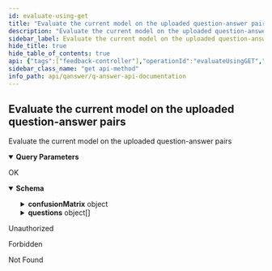 ```yaml
---
id: evaluate-using-get
title: "Evaluate the current model on the uploaded question-answer pairs"
description: "Evaluate the current model on the uploaded question-answer pairs"
sidebar_label: Evaluate the current model on the uploaded question-answer pairs
hide_title: true
hide_table_of_contents: true
api: {"tags":["feedback-controller"],"operationId":"evaluateUsingGET","parameters":[{"name":"kbs","in":"query","description":"kbs","required":false,"explode":true,"schema":{"type":"array","items":{"type":"string"}}}],"responses":{"200":{"description":"OK","content":{"application/json":{"schema":{"type":"object","properties":{"confusionMatrix":{"type":"object","properties":{"accuracy":{"type":"number","format":"double"},"ff":{"type":"number","format":"double"},"ft":{"type":"number","format":"double"},"precision":{"type":"number","format":"double"},"recall":{"type":"number","format":"double"},"tf":{"type":"number","format":"double"},"tt":{"type":"number","format":"double"}},"title":"ConfusionMatrix"},"numberQuestions":{"type":"integer","format":"int32"},"precisionAtOne":{"type":"number","format":"double"},"questions":{"type":"array","items":{"type":"object","properties":{"datasets":{"type":"array","items":{"type":"object","properties":{"name":{"type":"string"},"type":{"type":"string","enum":["GRAPH","TEXT"]},"user":{"type":"string"}},"title":"Dataset"}},"language":{"type":"string"},"question":{"type":"string"},"timeout":{"type":"integer","format":"int32"}},"title":"Question"}}},"title":"FeedbackEvaluation"}}}},"401":{"description":"Unauthorized"},"403":{"description":"Forbidden"},"404":{"description":"Not Found"}},"security":[{"JWT":[]}],"deprecated":false,"description":"Evaluate the current model on the uploaded question-answer pairs","method":"get","path":"/api/feedback/evaluate","servers":[{"url":"//qanswer-core1.univ-st-etienne.fr"}],"securitySchemes":{"JWT":{"type":"apiKey","name":"Authorization","in":"header"}},"info":{"description":"APIs provided by QAnswer","version":"1.0","title":"QAnswer: Api Documentation","contact":{"name":"QAnswer","url":"www.the-qa-company.com","email":"info@qanswer.eu"}},"postman":{"name":"Evaluate the current model on the uploaded question-answer pairs","description":{"type":"text/plain"},"url":{"path":["api","feedback","evaluate"],"host":["{{baseUrl}}"],"query":[{"disabled":false,"description":{"content":"kbs","type":"text/plain"},"key":"kbs","value":""}],"variable":[]},"header":[{"key":"Accept","value":"application/json"}],"method":"GET","auth":{"type":"apikey","apikey":[{"type":"any","value":"Authorization","key":"key"},{"type":"any","value":"<API Key>","key":"value"},{"type":"any","value":"header","key":"in"}]}}}
sidebar_class_name: "get api-method"
info_path: api/qanswer/q-answer-api-documentation
---
```



## Evaluate the current model on the uploaded question-answer pairs



Evaluate the current model on the uploaded question-answer pairs

<details style={{"marginBottom":"1rem"}} data-collapsed={false} open={true}><summary style={{}}><strong>Query Parameters</strong></summary><div><ul><ParamsItem className={"paramsItem"} param={{"name":"kbs","in":"query","description":"kbs","required":false,"explode":true,"schema":{"type":"array","items":{"type":"string"}}}}></ParamsItem></ul></div></details><div><ApiTabs><TabItem label={"200"} value={"200"}><div>

OK

</div><div><MimeTabs groupId={"mime-type"}><TabItem label={"application/json"} value={"application/json"}><SchemaTabs groupId={"schema-tabs"}><TabItem label={"Schema"} value={"Schema"}><details style={{}} data-collapsed={false} open={true}><summary style={{"textAlign":"left"}}><strong>Schema</strong></summary><div style={{"textAlign":"left","marginLeft":"1rem"}}></div><ul style={{"marginLeft":"1rem"}}><SchemaItem collapsible={true} className={"schemaItem"}><details style={{}}><summary style={{}}><strong>confusionMatrix</strong><span style={{"opacity":"0.6"}}> object</span></summary><div style={{"marginLeft":"1rem"}}><SchemaItem collapsible={false} name={"accuracy"} required={false} schemaDescription={undefined} schemaName={"double"} qualifierMessage={undefined} defaultValue={undefined}></SchemaItem><SchemaItem collapsible={false} name={"ff"} required={false} schemaDescription={undefined} schemaName={"double"} qualifierMessage={undefined} defaultValue={undefined}></SchemaItem><SchemaItem collapsible={false} name={"ft"} required={false} schemaDescription={undefined} schemaName={"double"} qualifierMessage={undefined} defaultValue={undefined}></SchemaItem><SchemaItem collapsible={false} name={"precision"} required={false} schemaDescription={undefined} schemaName={"double"} qualifierMessage={undefined} defaultValue={undefined}></SchemaItem><SchemaItem collapsible={false} name={"recall"} required={false} schemaDescription={undefined} schemaName={"double"} qualifierMessage={undefined} defaultValue={undefined}></SchemaItem><SchemaItem collapsible={false} name={"tf"} required={false} schemaDescription={undefined} schemaName={"double"} qualifierMessage={undefined} defaultValue={undefined}></SchemaItem><SchemaItem collapsible={false} name={"tt"} required={false} schemaDescription={undefined} schemaName={"double"} qualifierMessage={undefined} defaultValue={undefined}></SchemaItem></div></details></SchemaItem><SchemaItem collapsible={false} name={"numberQuestions"} required={false} schemaDescription={undefined} schemaName={"int32"} qualifierMessage={undefined} defaultValue={undefined}></SchemaItem><SchemaItem collapsible={false} name={"precisionAtOne"} required={false} schemaDescription={undefined} schemaName={"double"} qualifierMessage={undefined} defaultValue={undefined}></SchemaItem><SchemaItem collapsible={true} className={"schemaItem"}><details style={{}}><summary style={{}}><strong>questions</strong><span style={{"opacity":"0.6"}}> object[]</span></summary><div style={{"marginLeft":"1rem"}}><SchemaItem collapsible={true} className={"schemaItem"}><details style={{}}><summary style={{}}><strong>datasets</strong><span style={{"opacity":"0.6"}}> object[]</span></summary><div style={{"marginLeft":"1rem"}}><SchemaItem collapsible={false} name={"name"} required={false} schemaDescription={undefined} schemaName={"string"} qualifierMessage={undefined} defaultValue={undefined}></SchemaItem><SchemaItem collapsible={false} name={"type"} required={false} schemaDescription={undefined} schemaName={"string"} qualifierMessage={"**Possible values:** [`GRAPH`, `TEXT`]"} defaultValue={undefined}></SchemaItem><SchemaItem collapsible={false} name={"user"} required={false} schemaDescription={undefined} schemaName={"string"} qualifierMessage={undefined} defaultValue={undefined}></SchemaItem></div></details></SchemaItem><SchemaItem collapsible={false} name={"language"} required={false} schemaDescription={undefined} schemaName={"string"} qualifierMessage={undefined} defaultValue={undefined}></SchemaItem><SchemaItem collapsible={false} name={"question"} required={false} schemaDescription={undefined} schemaName={"string"} qualifierMessage={undefined} defaultValue={undefined}></SchemaItem><SchemaItem collapsible={false} name={"timeout"} required={false} schemaDescription={undefined} schemaName={"int32"} qualifierMessage={undefined} defaultValue={undefined}></SchemaItem></div></details></SchemaItem></ul></details></TabItem><TabItem label={"Example (from schema)"} value={"Example (from schema)"}><ResponseSamples responseExample={"{\n  \"confusionMatrix\": {\n    \"accuracy\": 0,\n    \"ff\": 0,\n    \"ft\": 0,\n    \"precision\": 0,\n    \"recall\": 0,\n    \"tf\": 0,\n    \"tt\": 0\n  },\n  \"numberQuestions\": 0,\n  \"precisionAtOne\": 0,\n  \"questions\": [\n    {\n      \"datasets\": [\n        {\n          \"name\": \"string\",\n          \"type\": \"GRAPH\",\n          \"user\": \"string\"\n        }\n      ],\n      \"language\": \"string\",\n      \"question\": \"string\",\n      \"timeout\": 0\n    }\n  ]\n}"} language={"json"}></ResponseSamples></TabItem></SchemaTabs></TabItem></MimeTabs></div></TabItem><TabItem label={"401"} value={"401"}><div>

Unauthorized

</div><div></div></TabItem><TabItem label={"403"} value={"403"}><div>

Forbidden

</div><div></div></TabItem><TabItem label={"404"} value={"404"}><div>

Not Found

</div><div></div></TabItem></ApiTabs></div>
      